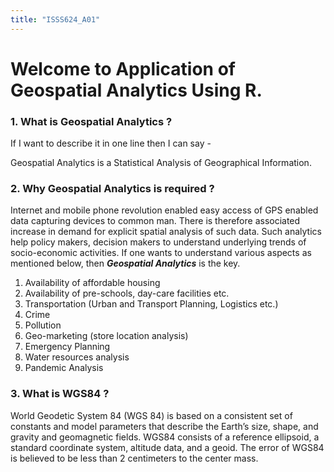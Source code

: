 ```yaml
---
title: "ISSS624_A01"
---
```


# Welcome to Application of Geospatial Analytics Using R.

### 1. What is Geospatial Analytics ?

If I want to describe it in one line then I can say -

Geospatial Analytics is a Statistical Analysis of Geographical Information.

### 2. Why Geospatial Analytics is required ?

Internet and mobile phone revolution enabled easy access of GPS enabled data capturing devices to common man. There is therefore associated increase in demand for explicit spatial analysis of such data. Such analytics help policy makers, decision makers to understand underlying trends of socio-economic activities. If one wants to understand various aspects as mentioned below, then ***Geospatial Analytics*** is the key.

1.  Availability of affordable housing
2.  Availability of pre-schools, day-care facilities etc.
3.  Transportation (Urban and Transport Planning, Logistics etc.)
4.  Crime
5.  Pollution
6.  Geo-marketing (store location analysis)
7.  Emergency Planning
8.  Water resources analysis
9.  Pandemic Analysis

### 3. What is WGS84 ?

World Geodetic System 84 (WGS 84) is based on a consistent set of constants and model parameters that describe the Earth's size, shape, and gravity and geomagnetic fields. WGS84 consists of a reference ellipsoid, a standard coordinate system, altitude data, and a geoid. The error of WGS84 is believed to be less than 2 centimeters to the center mass.
